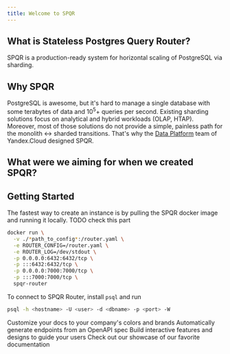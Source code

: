 ```yaml
---
title: Welcome to SPQR
---
```


## What is Stateless Postgres Query Router?

SPQR is a production-ready system for horizontal scaling of PostgreSQL via sharding.

## Why SPQR

PostgreSQL is awesome, but it's hard to manage a single database with some terabytes of data and 10<sup>5</sup>+ queries per second. Existing sharding solutions focus on analytical and hybrid workloads (OLAP, HTAP). Moreover, most of those solutions do not provide a simple, painless path for the monolith \<-\> sharded transitions. That's why the [Data Platform](https://cloud.yandex.com/en-ru/services#data-platform) team of Yandex.Cloud designed SPQR.

## What were we aiming for when we created SPQR?



## Getting Started

The fastest way to create an instance is by pulling the SPQR docker image and running it locally. TODO check this part

```bash
docker run \
  -v ./*path_to_config*:/router.yaml \
  -e ROUTER_CONFIG=/router.yaml \
  -e ROUTER_LOG=/dev/stdout \
  -p 0.0.0.0:6432:6432/tcp \
  -p :::6432:6432/tcp \
  -p 0.0.0.0:7000:7000/tcp \
  -p :::7000:7000/tcp \
  spqr-router
```

To connect to SPQR Router, install `psql` and run

```bash
psql -h <hostname> -U <user> -d <dbname> -p <port> -W
```

<CardGroup cols={2}>
  <Card
    title="Customize Style"
    icon="palette"
    href="https://mintlify.com/docs/settings/global"
  >
    Customize your docs to your company's colors and brands
  </Card>
  <Card
    title="Reference APIs"
    icon="code"
    href="https://mintlify.com/docs/api-playground/openapi"
  >
    Automatically generate endpoints from an OpenAPI spec
  </Card>
  <Card
    title="Add Components"
    icon="screwdriver-wrench"
    href="https://mintlify.com/docs/components/accordion"
  >
    Build interactive features and designs to guide your users
  </Card>
  <Card
    title="Get Inspiration"
    icon="stars"
    href="https://mintlify.com/customers"
  >
    Check out our showcase of our favorite documentation
  </Card>
</CardGroup>
